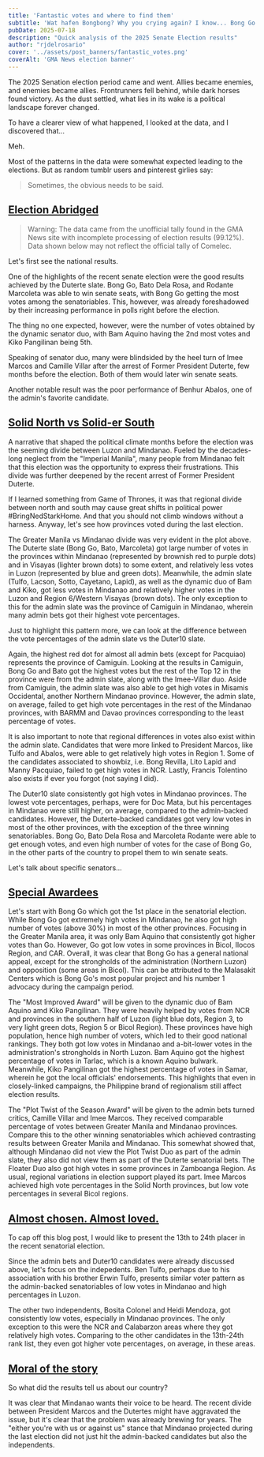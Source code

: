 ```yaml
---
title: 'Fantastic votes and where to find them'
subtitle: 'Wat hafen Bongbong? Why you crying again? I know... Bong Go right?'
pubDate: 2025-07-18
description: "Quick analysis of the 2025 Senate Election results"
author: "rjdelrosario"
cover: '../assets/post_banners/fantastic_votes.png'
coverAlt: 'GMA News election banner'
---
```


The 2025 Senation election period came and went. Allies became enemies, and enemies became allies. Frontrunners fell behind, while dark horses found victory. As the dust settled, what lies in its wake is a political landscape forever changed.

To have a clearer view of what happened, I looked at the data, and I discovered that...

Meh.

Most of the patterns in the data were somewhat expected leading to the elections. But as random tumblr users and pinterest girlies say:

> Sometimes, the obvious needs to be said.

## <u>Election Abridged</u>

> Warning: The data came from the unofficial tally found in the GMA News site with incomplete processing of election results (99.12%). Data shown below may not reflect the official tally of Comelec.

Let's first see the national results.

<BlogPostImage src={results_national} alt='National senatorial election results' caption='National senatorial election results'/>

One of the highlights of the recent senate election were the good results achieved by the Duterte slate. Bong Go, Bato Dela Rosa, and Rodante Marcoleta was able to win senate seats, with Bong Go getting the most votes among the senatoriables. This, however, was already foreshadowed by their increasing performance in polls right before the election.

The thing no one expected, however, were the number of votes obtained by the dynamic senator duo, with Bam Aquino having the 2nd most votes and Kiko Pangilinan being 5th.

Speaking of senator duo, many were blindsided by the heel turn of Imee Marcos and Camille Villar after the arrest of Former President Duterte, few months before the election. Both of them would later win senate seats.

Another notable result was the poor performance of Benhur Abalos, one of the admin's favorite candidate.

## <u>Solid North vs Solid-er South</u>

A narrative that shaped the political climate months before the election was the seeming divide between Luzon and Mindanao. Fueled by the decades-long neglect from the "Imperial Manila", many people from Mindanao felt that this election was the opportunity to express their frustrations. This divide was further deepened by the recent arrest of Former President Duterte.

If I learned something from Game of Thrones, it was that regional divide between north and south may cause great shifts in political power #BringNedStarkHome. And that you should not climb windows without a harness. Anyway, let's see how provinces voted during the last election.

<BlogPostImage src={top12_per_province} alt='Percent of votes per province (Top 12)' caption='Percent of votes per province for the winning senatoriables'/>

The Greater Manila vs Mindanao divide was very evident in the plot above. The Duterte slate (Bong Go, Bato, Marcoleta) got large number of votes in the provinces within Mindanao (represented by brownish red to purple dots) and in Visayas (lighter brown dots) to some extent, and relatively less votes in Luzon (represented by blue and green dots). Meanwhile, the admin slate (Tulfo, Lacson, Sotto, Cayetano, Lapid), as well as the dynamic duo of Bam and Kiko, got less votes in Mindanao and relatively higher votes in the Luzon and Region 6/Western Visayas (brown dots). The only exception to this for the admin slate was the province of Camiguin in Mindanao, wherein many admin bets got their highest vote percentages.

Just to highlight this pattern more, we can look at the difference between the vote percentages of the admin slate vs the Duter10 slate.

<BlogPostImage src={results_admin} alt='Percent of votes per province (Admin Slate)' caption='Percent of votes per province for the admin-backed senatoriables'/>

Again, the highest red dot for almost all admin bets (except for Pacquiao) represents the province of Camiguin. Looking at the results in Camiguin, Bong Go and Bato got the highest votes but the rest of the Top 12 in the province were from the admin slate, along with the Imee-Villar duo. Aside from Camiguin, the admin slate was also able to get high votes in Misamis Occidental, another Northern Mindanao province. However, the admin slate, on average, failed to get high vote percentages in the rest of the Mindanao provinces, with BARMM and Davao provinces corresponding to the least percentage of votes.

It is also important to note that regional differences in votes also exist within the admin slate. Candidates that were more linked to President Marcos, like Tulfo and Abalos, were able to get relatively high votes in Region 1. Some of the candidates associated to showbiz, i.e. Bong Revilla, Lito Lapid and Manny Pacquiao, failed to get high votes in NCR. Lastly, Francis Tolentino also exists if ever you forgot (not saying I did).

<BlogPostImage src={results_duter10} alt='Percent of votes per province (Duter10)' caption='Percent of votes per province for the Duterte-backed senatoriables'/>

The Duter10 slate consistently got high votes in Mindanao provinces. The lowest vote percentages, perhaps, were for Doc Mata, but his percentages in Mindanao were still higher, on average, compared to the admin-backed candidates. However, the Duterte-backed candidates got very low votes in most of the other provinces, with the exception of the three winning senatoriables. Bong Go, Bato Dela Rosa and Marcoleta Rodante were able to get enough votes, and even high number of votes for the case of Bong Go, in the other parts of the country to propel them to win senate seats.

Let's talk about specific senators...

## <u>Special Awardees</u>

<BlogPostImage src={results_bong_go} alt='Percent of votes per province (Bong Go)' caption='Percent of votes per province (Bong Go)'/>

Let's start with Bong Go which got the 1st place in the senatorial election. While Bong Go got extremely high votes in Mindanao, he also got high number of votes (above 30%) in most of the other provinces. Focusing in the Greater Manila area, it was only Bam Aquino that consistently got higher votes than Go. However, Go got low votes in some provinces in Bicol, Ilocos Region, and CAR. Overall, it was clear that Bong Go has a general national appeal, except for the strongholds of the administration (Northern Luzon) and opposition (some areas in Bicol). This can be attributed to the Malasakit Centers which is Bong Go's most popular project and his number 1 advocacy during the campaign period.

<BlogPostImage src={results_bam_kiko} alt='Percent of votes per province (Bam and Kiko)' caption='Percent of votes per province (Bam and Kiko)'/>

The "Most Improved Award" will be given to the dynamic duo of Bam Aquino amd Kiko Pangilinan. They were heavily helped by votes from NCR and provinces in the southern half of Luzon (light blue dots, Region 3, to very light green dots, Region 5 or Bicol Region). These provinces have high population, hence high number of voters, which led to their good national rankings. They both got low votes in Mindanao and a-bit-lower votes in the administration's strongholds in North Luzon. Bam Aquino got the highest percentage of votes in Tarlac, which is a known Aquino bulwark. Meanwhile, Kiko Pangilinan got the highest percentage of votes in Samar, wherein he got the local officials' endorsements. This highlights that even in closely-linked campaigns, the Philippine brand of regionalism still affect election results.

<BlogPostImage src={results_cam_imee} alt='Percent of votes per province (Camille Villar and Imee Marcos)' caption='Percent of votes per province (Camille Villar and Imee Marcos)'/>

The "Plot Twist of the Season Award" will be given to the admin bets turned critics, Camille Villar and Imee Marcos. They received comparable percentage of votes between Greater Manila and Mindanao provinces. Compare this to the other winning senatoriables which achieved contrasting results between Greater Manila and Mindanao. This somewhat showed that, although Mindanao did not view the Plot Twist Duo as part of the admin slate, they also did not view them as part of the Duterte senatorial bets. The Floater Duo also got high votes in some provinces in Zamboanga Region. As usual, regional variations in election support played its part. Imee Marcos achieved high vote percentages in the Solid North provinces, but low vote percentages in several Bicol regions.

## <u>Almost chosen. Almost loved.</u>

To cap off this blog post, I would like to present the 13th to 24th placer in the recent senatorial election.

<BlogPostImage src={next12_per_province} alt='Percent of votes per province (13-24)' caption='Percent of votes per province for 13th-24th placers'/>

Since the admin bets and Duter10 candidates were already discussed above, let's focus on the indepedents. Ben Tulfo, perhaps due to his association with his brother Erwin Tulfo, presents similar voter pattern as the admin-backed senatoriables of low votes in Mindanao and high percentages in Luzon.

The other two independents, Bosita Colonel and Heidi Mendoza, got consistently low votes, especially in Mindanao provinces. The only exception to this were the NCR and Calabarzon areas where they got relatively high votes. Comparing to the other candidates in the 13th-24th rank list, they even got higher vote percentages, on average, in these areas.

## <u>Moral of the story</u>

So what did the results tell us about our country?

It was clear that Mindanao wants their voice to be heard. The recent divide between President Marcos and the Dutertes might have aggravated the issue, but it's clear that the problem was already brewing for years. The "either you're with us or against us" stance that Mindanao projected during the last election did not just hit the admin-backed candidates but also the independents.